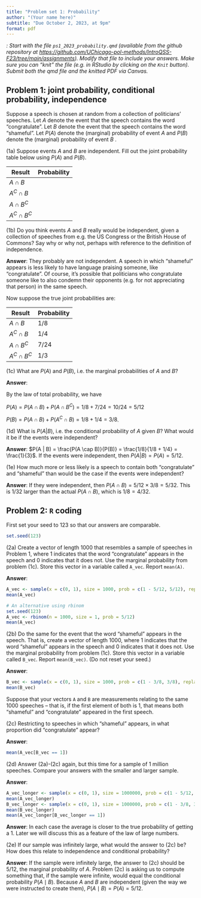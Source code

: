 ```yaml
---
title: "Problem set 1: Probability"
author: "(Your name here)"
subtitle: "Due October 2, 2023, at 9pm"
format: pdf
---
```


*\textsc{Note}: Start with the file `ps1_2023_probability.qmd` (available from the github repository at <https://github.com/UChicago-pol-methods/IntroQSS-F23/tree/main/assignments>). Modify that file to include your answers. Make sure you can "knit" the file (e.g. in RStudio by clicking on the `Knit` button). Submit both the qmd file and the knitted PDF via Canvas.* 

## Problem 1: joint probability, conditional probability, independence

Suppose a speech is chosen at random from a collection of politicians' speeches. Let $A$ denote the event that the speech contains the word "congratulate". Let $B$ denote the event that the speech contains the word "shameful".  Let $P(A)$ denote the (marginal) probability of event $A$ and $P(B)$ denote the (marginal) probability of event $B$ . 

(1a) Suppose events $A$ and $B$ are independent. Fill out the joint probability table below using $P(A)$ and $P(B)$.

| Result  | Probability |
|------|------------|
|  $A \cap B$   |       |
|  $A^C \cap B$   |      |
|  $A \cap B^C$   |      |
|  $A^C \cap B^C$   |     |


(1b) Do you think events $A$ and $B$ really would be independent, given a collection of speeches from e.g. the US Congress or the British House of Commons? Say why or why not, perhaps with reference to the definition of independence.

**Answer**: They probably are not independent. A speech in which "shameful" appears is less likely to have language praising someone, like "congratulate". Of course, it's possible that politicians who congratulate someone like to also condemn their opponents (e.g. for not appreciating that person) in the same speech. 

\vspace{.2in}

Now suppose the true joint probabilities are:

| Result  | Probability |
|------|------------|
|  $A \cap B$   |   $1/8$    |
|  $A^C \cap B$   |  $1/4$   |
|  $A \cap B^C$   |  $7/24$   |
|  $A^C \cap B^C$   |  $1/3$  |

(1c) What are $P(A)$ and $P(B)$, i.e. the marginal probabilities of $A$ and $B$?

**Answer**: 

By the law of total probability, we have

$P(A) = P(A \cap B) + P(A \cap B^C) = 1/8 + 7/24 = 10/24 = 5/12$

$P(B) = P(A \cap B) + P(A^C \cap B) = 1/8 + 1/4 = 3/8$.

(1d) What is $P(A | B)$, i.e. the conditional probability of $A$ given $B$?  What would it be if the events were independent?

**Answer**: $P(A | B) = \frac{P(A \cap B)}{P(B)} = \frac{1/8}{1/8 + 1/4} = \frac{1}{3}$. If the events were independent, then $P(A | B) = P(A) = 5/12$.

(1e) How much more or less likely is a speech to contain both "congratulate" and "shameful" than would be the case if the events were independent?

**Answer**: If they were independent, then $P(A \cap B) = 5/12 \times 3/8 = 5/32$. This is $1/32$ larger than the actual $P(A \cap B)$, which is $1/8 = 4/32$.  


## Problem 2: `R` coding

First set your seed to 123 so that our answers are comparable. 

```r
set.seed(123)
```

(2a) Create a vector of length 1000 that resembles a sample of speeches in Problem 1, where 1 indicates that the word "congratulate" appears in the speech and 0 indicates that it does not. Use the marginal probability from problem (1c). Store this vector in a variable called `A_vec`. Report `mean(A)`.

**Answer**: 
```r
A_vec <- sample(x = c(0, 1), size = 1000, prob = c(1 - 5/12, 5/12), replace = T)
mean(A_vec)

# An alternative using rbinom
set.seed(123)
A_vec <- rbinom(n = 1000, size = 1, prob = 5/12)
mean(A_vec)
```

(2b) Do the same for the event that the word "shameful" appears in the speech. That is, create a vector of length 1000, where 1 indicates that the word "shameful" appears in the speech and 0 indicates that it does not. Use the marginal probability from problem (1c). Store this vector in a variable called `B_vec`. Report `mean(B_vec)`. (Do not reset your seed.)

**Answer**: 

```r
B_vec <- sample(x = c(0, 1), size = 1000, prob = c(1 - 3/8, 3/8), replace = T)
mean(B_vec)
```

Suppose that your vectors `A` and `B` are measurements relating to the same 1000 speeches -- that is, if the first element of both is 1, that means both "shameful" and "congratulate" appeared in the first speech. 

(2c) Restricting to speeches in which "shameful" appears, in what proportion did "congratulate" appear? 

**Answer**:

```r
mean(A_vec[B_vec == 1])
```

(2d) Answer (2a)-(2c) again, but this time for a sample of 1 million speeches. Compare your answers with the smaller and larger sample.

**Answer**:

```r
A_vec_longer <- sample(x = c(0, 1), size = 1000000, prob = c(1 - 5/12, 5/12), replace = T)
mean(A_vec_longer)
B_vec_longer <- sample(x = c(0, 1), size = 1000000, prob = c(1 - 3/8, 3/8), replace = T)
mean(B_vec_longer)
mean(A_vec_longer[B_vec_longer == 1])
```

**Answer**: In each case the average is closer to the true probability of getting a 1. Later we will discuss this as a feature of the law of large numbers.


(2e) If our sample was infinitely large, what would the answer to (2c) be? How does this relate to independence and conditional probability? 

**Answer**: If the sample were infinitely large, the answer to (2c) should be 5/12, the marginal probability of $A$. Problem (2c) is asking us to compute something that, if the sample were infinite, would equal the conditional probability $P(A \mid B)$. Because $A$ and $B$ are independent (given the way we were instructed to create them), $P(A \mid B) = P(A) = 5/12$.  


